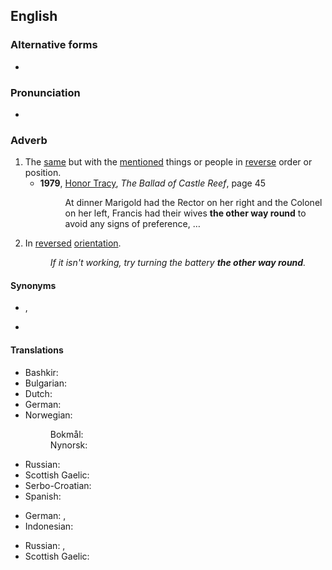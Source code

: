 ==English==
{{was wotd|2008|July|8}}

===Alternative forms===
* {{l|en|the other way around}}

===Pronunciation===
* {{audio|en-us-the other way round.ogg|Audio (US)|lang=en}}

===Adverb===
{{en-adv|head=the [[other]] [[way]] [[round]]|-}}

# The [[same]] but with the [[mention]]ed things or people in [[reverse]] order or position.
#* '''1979''', [[w:Honor Tracy|Honor Tracy]], ''The Ballad of Castle Reef'', page 45
#*: At dinner Marigold had the Rector on her right and the Colonel on her left, Francis had their wives '''the other way round''' to avoid any signs of preference, …
# In [[reversed]] [[orientation]].
#: ''If it isn't working, try turning the battery '''the other way round'''.''

====Synonyms====
* {{sense|same, but with mentioned things in reverse order}} {{l|en|conversely}}, {{l|en|vice versa}}
* {{sense|in reversed orientation}} {{l|en|backwards}}

====Translations====
{{trans-top|same but with mentioned things reversed}}
* Bashkir: {{t|ba|киреһенсә|sc=Cyrl}}
* Bulgarian: {{t+|bg|обра́тно|sc=Cyrl}}
* Dutch: {{t+|nl|omgekeerd}}
* German: {{t+|de|umgekehrt}}
* Norwegian:
*: Bokmål: {{t|nb|omvendt}}
*: Nynorsk: {{t|nn|omvend}}
{{trans-mid}}
* Russian: {{t+|ru|наоборо́т}}
* Scottish Gaelic: {{t|gd|air an rathad eile}}
* Serbo-Croatian: {{t+|sh|obrnuto}}
* Spanish: {{t|es|al revés}}
{{trans-bottom}}

{{trans-top|in reversed orientation}}
* German: {{t+|de|andersherum}}, {{t+|de|andersrum}}
* Indonesian: {{t+|id|terbalik}}
{{trans-mid}}
* Russian: {{t+|ru|наза́д}}, {{t+|ru|за́дом наперёд}}
* Scottish Gaelic: {{t|gd|air an rathad eile}}
{{trans-bottom}}